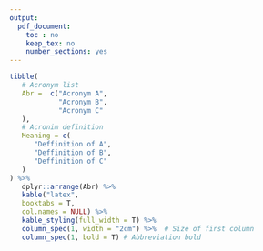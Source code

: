 ```yaml
---
output:
  pdf_document:
    toc : no
    keep_tex: no
    number_sections: yes
---
```


<!-- Note this section is Optional -->

<!-- This is the actual Glossary table. Fill in the lines here  -->

```r

tibble(
   # Acronym list
   Abr =  c("Acronym A",
            "Acronym B",
            "Acronym C"
   ),
   # Acronim definition
   Meaning = c(
      "Deffinition of A",
      "Deffinition of B",
      "Deffinition of C"
   )
) %>% 
   dplyr::arrange(Abr) %>%
   kable("latex",
   booktabs = T,
   col.names = NULL) %>%
   kable_styling(full_width = T) %>%
   column_spec(1, width = "2cm") %>%  # Size of first column
   column_spec(1, bold = T) # Abbreviation bold

```